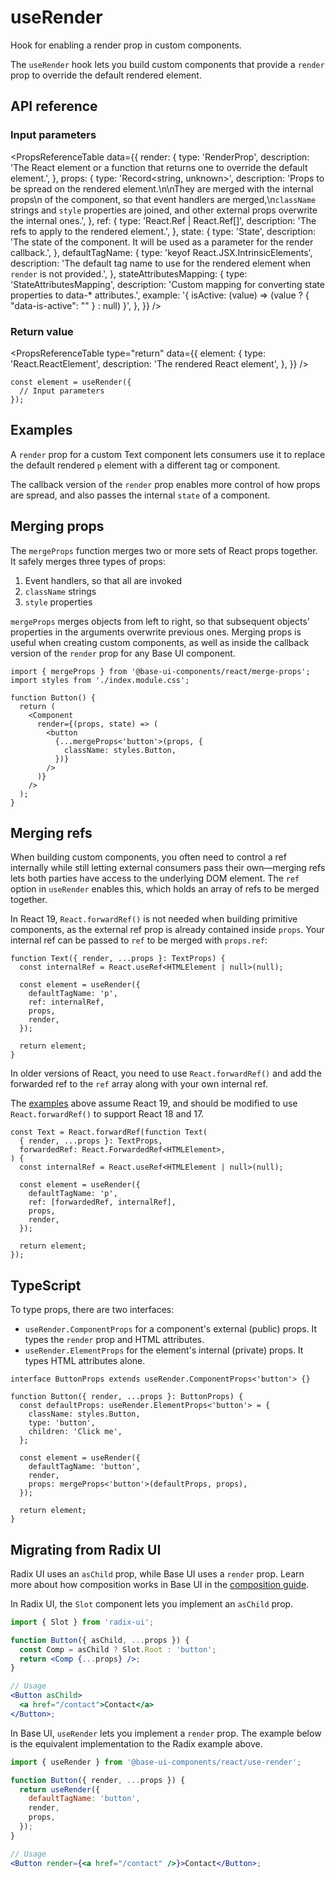 # useRender

<Subtitle>Hook for enabling a render prop in custom components.</Subtitle>

<Meta name="description" content="Hook for enabling a render prop in custom components." />

The `useRender` hook lets you build custom components that provide a `render` prop to override the default rendered element.

## API reference

### Input parameters

<PropsReferenceTable
  data={{
    render: {
      type: 'RenderProp<State>',
      description:
        'The React element or a function that returns one to override the default element.',
    },
    props: {
      type: 'Record<string, unknown>',
      description:
        'Props to be spread on the rendered element.\n\nThey are merged with the internal props\n of the component, so that event handlers are merged,\n`className` strings and `style` properties are joined, and other external props overwrite the internal ones.',
    },
    ref: {
      type: 'React.Ref<RenderedElementType> | React.Ref<RenderedElementType>[]',
      description: 'The refs to apply to the rendered element.',
    },
    state: {
      type: 'State',
      description:
        'The state of the component. It will be used as a parameter for the render callback.',
    },
    defaultTagName: {
      type: 'keyof React.JSX.IntrinsicElements',
      description:
        'The default tag name to use for the rendered element when `render` is not provided.',
    },
    stateAttributesMapping: {
      type: 'StateAttributesMapping<State>',
      description: 'Custom mapping for converting state properties to data-* attributes.',
      example: '{ isActive: (value) => (value ? { "data-is-active": "" } : null) }',
    },
  }}
/>

### Return value

<PropsReferenceTable
  type="return"
  data={{
    element: {
      type: 'React.ReactElement',
      description: 'The rendered React element',
    },
  }}
/>

```tsx title="Usage"
const element = useRender({
  // Input parameters
});
```

## Examples

A `render` prop for a custom Text component lets consumers use it to replace the default rendered `p` element with a different tag or component.

<Demo path="./demos/render" />

The callback version of the `render` prop enables more control of how props are spread, and also passes the internal `state` of a component.

<Demo path="./demos/render-callback" />

## Merging props

The `mergeProps` function merges two or more sets of React props together. It safely merges three types of props:

1. Event handlers, so that all are invoked
2. `className` strings
3. `style` properties

`mergeProps` merges objects from left to right, so that subsequent objects' properties in the arguments overwrite previous ones. Merging props is useful when creating custom components, as well as inside the callback version of the `render` prop for any Base UI component.

```tsx title="Using mergeProps in the render callback"
import { mergeProps } from '@base-ui-components/react/merge-props';
import styles from './index.module.css';

function Button() {
  return (
    <Component
      render={(props, state) => (
        <button
          {...mergeProps<'button'>(props, {
            className: styles.Button,
          })}
        />
      )}
    />
  );
}
```

## Merging refs

When building custom components, you often need to control a ref internally while still letting external consumers pass their own—merging refs lets both parties have access to the underlying DOM element. The `ref` option in `useRender` enables this, which holds an array of refs to be merged together.

In React 19, `React.forwardRef()` is not needed when building primitive components, as the external ref prop is already contained inside `props`. Your internal ref can be passed to `ref` to be merged with `props.ref`:

```tsx title="React 19" {6} "internalRef"
function Text({ render, ...props }: TextProps) {
  const internalRef = React.useRef<HTMLElement | null>(null);

  const element = useRender({
    defaultTagName: 'p',
    ref: internalRef,
    props,
    render,
  });

  return element;
}
```

In older versions of React, you need to use `React.forwardRef()` and add the forwarded ref to the `ref` array along with your own internal ref.

The [examples](#examples) above assume React 19, and should be modified to use `React.forwardRef()` to support React 18 and 17.

```tsx title="React 18 and 17" {9} "forwardedRef" "internalRef"
const Text = React.forwardRef(function Text(
  { render, ...props }: TextProps,
  forwardedRef: React.ForwardedRef<HTMLElement>,
) {
  const internalRef = React.useRef<HTMLElement | null>(null);

  const element = useRender({
    defaultTagName: 'p',
    ref: [forwardedRef, internalRef],
    props,
    render,
  });

  return element;
});
```

## TypeScript

To type props, there are two interfaces:

- `useRender.ComponentProps` for a component's external (public) props. It types the `render` prop and HTML attributes.
- `useRender.ElementProps` for the element's internal (private) props. It types HTML attributes alone.

```tsx title="Typing props" {1,4}
interface ButtonProps extends useRender.ComponentProps<'button'> {}

function Button({ render, ...props }: ButtonProps) {
  const defaultProps: useRender.ElementProps<'button'> = {
    className: styles.Button,
    type: 'button',
    children: 'Click me',
  };

  const element = useRender({
    defaultTagName: 'button',
    render,
    props: mergeProps<'button'>(defaultProps, props),
  });

  return element;
}
```

## Migrating from Radix UI

Radix UI uses an `asChild` prop, while Base UI uses a `render` prop. Learn more about how composition works in Base UI in the [composition guide](/react/handbook/composition).

In Radix UI, the `Slot` component lets you implement an `asChild` prop.

```jsx title="Radix UI Slot component"
import { Slot } from 'radix-ui';

function Button({ asChild, ...props }) {
  const Comp = asChild ? Slot.Root : 'button';
  return <Comp {...props} />;
}

// Usage
<Button asChild>
  <a href="/contact">Contact</a>
</Button>;
```

In Base UI, `useRender` lets you implement a `render` prop. The example below is the equivalent implementation to the Radix example above.

```jsx title="Base UI render prop"
import { useRender } from '@base-ui-components/react/use-render';

function Button({ render, ...props }) {
  return useRender({
    defaultTagName: 'button',
    render,
    props,
  });
}

// Usage
<Button render={<a href="/contact" />}>Contact</Button>;
```
